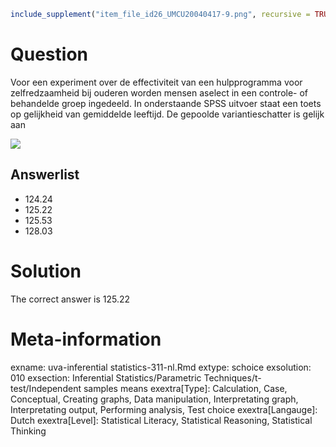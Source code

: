 ```{r, echo = FALSE, results = "hide"}
include_supplement("item_file_id26_UMCU20040417-9.png", recursive = TRUE)
```
Question
========

Voor een experiment over de effectiviteit van een hulpprogramma voor zelfredzaamheid bij ouderen worden mensen aselect in een controle- of behandelde groep ingedeeld. In onderstaande SPSS uitvoer staat een toets op gelijkheid van gemiddelde leeftijd. De gepoolde variantieschatter is gelijk aan 

 ![](item_file_id26_UMCU20040417-9.png)

Answerlist
----------
* 124.24
* 125.22
* 125.53
* 128.03

Solution
========

The correct answer is  125.22 

Meta-information
================
exname: uva-inferential statistics-311-nl.Rmd 
extype: schoice 
exsolution: 010 
exsection: Inferential Statistics/Parametric Techniques/t-test/Independent samples means
exextra[Type]: Calculation, Case, Conceptual, Creating graphs, Data manipulation, Interpretating graph, Interpretating output, Performing analysis, Test choice 
exextra[Langauge]: Dutch 
exextra[Level]: Statistical Literacy, Statistical Reasoning, Statistical Thinking 
